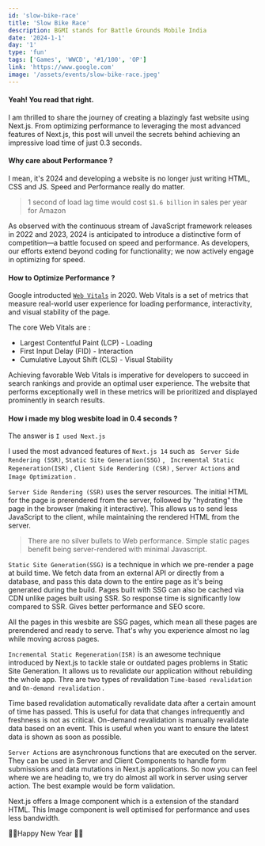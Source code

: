 ```yaml
---
id: 'slow-bike-race'
title: 'Slow Bike Race'
description: BGMI stands for Battle Grounds Mobile India
date: '2024-1-1'
day: '1'
type: 'fun'
tags: ['Games', 'WWCD', '#1/100', 'OP']
link: 'https://www.google.com'
image: '/assets/events/slow-bike-race.jpeg'
---
```


<h4>Yeah! You read that right.</h4>

I am thrilled to share the journey of creating a blazingly fast website using Next.js. From optimizing performance to leveraging the most advanced features of Next.js, this post will unveil the secrets behind achieving an impressive load time of just 0.3 seconds.

<h4>Why care about Performance ? </h4>

I mean, it's 2024 and developing a website is no longer just writing HTML, CSS and JS. Speed and Performance really do matter.

> 1 second of load lag time would cost `$1.6 billion` in sales per year for Amazon

As observed with the continuous stream of JavaScript framework releases in 2022 and 2023, 2024 is anticipated to introduce a distinctive form of competition—a battle focused on speed and performance. As developers, our efforts extend beyond coding for functionality; we now actively engage in optimizing for speed.

<h4>How to Optimize Performance ? </h4>

Google introducted [`Web Vitals`](https://developers.google.com/search/docs/appearance/core-web-vitals) in 2020. Web Vitals is a set of metrics that measure real-world user experience for loading performance, interactivity, and visual stability of the page.

The core Web Vitals are :

- Largest Contentful Paint (LCP) - Loading
- First Input Delay (FID) - Interaction
- Cumulative Layout Shift (CLS) - Visual Stability

Achieving favorable Web Vitals is imperative for developers to succeed in search rankings and provide an optimal user experience. The website that performs exceptionally well in these metrics will be prioritized and displayed prominently in search results.

<h4>How i made my blog wesbite load in 0.4 seconds ?</h4>

The answer is `I used Next.js`

I used the most advanced features of `Next.js 14` such as ` Server Side Rendering (SSR)`, `Static Site Generation(SSG)` , ` Incremental Static Regeneration(ISR)` , `Client Side Rendering (CSR)` , `Server Actions` and `Image Optimization` .

`Server Side Rendering (SSR)` uses the server resources. The initial HTML for the page is prerendered from the server, followed by "hydrating" the page in the browser (making it interactive). This allows us to send less JavaScript to the client, while maintaining the rendered HTML from the server.

> There are no silver bullets to Web performance. Simple static pages benefit being server-rendered with minimal Javascript.

`Static Site Generation(SSG)` is a technique in which we pre-render a page at build time. We fetch data from an external API or directly from a database, and pass this data down to the entire page as it's being generated during the build. Pages built with SSG can also be cached via CDN unlike pages built using SSR. So response time is significantly low compared to SSR. Gives better performance and SEO score.

All the pages in this wesbite are SSG pages, which mean all these pages are prerendered and ready to serve. That's why you experience almost no lag while moving across pages.

`Incremental Static Regeneration(ISR)` is an awesome technique introduced by Next.js to tackle stale or outdated pages problems in Static Site Generation. It allows us to revalidate our application without rebuilding the whole app. Thre are two types of revalidation `Time-based revalidation` and `On-demand revalidation` .

Time based revalidation automatically revalidate data after a certain amount of time has passed. This is useful for data that changes infrequently and freshness is not as critical. On-demand revalidation is manually revalidate data based on an event. This is useful when you want to ensure the latest data is shown as soon as possible.

`Server Actions` are asynchronous functions that are executed on the server. They can be used in Server and Client Components to handle form submissions and data mutations in Next.js applications. So now you can feel where we are heading to, we try do almost all work in server using server action. The best example would be form validation.

Next.js offers a Image component which is a extension of the standard HTML. This Image component is well optimised for performance and uses less bandwidth.

🎉🎉Happy New Year 🎉🎉
